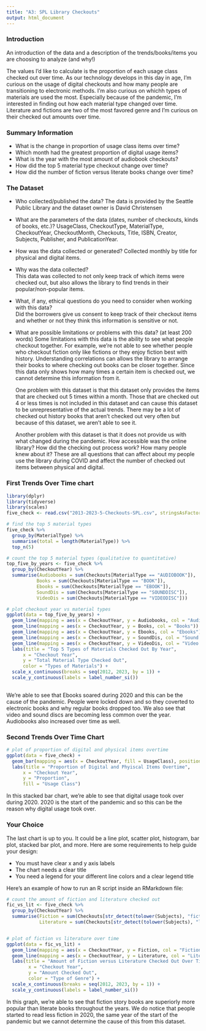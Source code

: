 ```yaml
---
title: "A3: SPL Library Checkouts"
output: html_document
---
```


### Introduction

An introduction of the data and a description of the trends/books/items you are choosing to analyze (and why!)

  The values I'd like to calculate is the proportion of each usage class checked out over time. As our 
technology develops in this day in age, I'm curious on the usage of digital checkouts and how many people are 
transitioning to electronic methods. I'm also curious on whichh types of materials are used the most. Especially 
because of the pandemic, I'm interested in finding out how each material type changed over time. Literature and
fictions are two of the most favored genre and I'm curious on their checked out amounts over time.


### Summary Information

- What is the change in proportion of usage class items over time?
- Which month had the greatest proportion of digital usage items?
- What is the year with the most amount of audiobook checkouts?
- How did the top 5 material type checkout change over time?
- How did the number of fiction versus literate books change over time?

### The Dataset

- Who collected/published the data?
    The data is provided by the Seattle Public Library and the dataset owner is David Christensen  

- What are the parameters of the data (dates, number of checkouts, kinds of books, etc.)?
    UsageClass, CheckoutType, MaterialType, CheckoutYear, CheckoutMonth, Checkouts, Title, ISBN, 
    Creator, Subjects, Publisher, and PublicationYear.

- How was the data collected or generated? 
    Collected monthly by title for physical and digital items.

- Why was the data collected?  
    This data was collected to not only keep track of which items were checked out, but also allows
    the library to find trends in their popular/non-popular items.

- What, if any, ethical questions do you need to consider when working with this data?  
    Did the borrowers give us consent to keep track of their checkout items and whether or not they 
    think this information is sensitive or not.

- What are possible limitations or problems with this data?   (at least 200 words)
    Some limitations with this data is the ability to see what people checkout together. For example,
    we're not able to see whether people who checkout fiction only like fictions or they enjoy fiction
    best with history. Understanding correlations can allows the library to arrange their books to where 
    checking out books can be closer together. Since this data only shows how many times a certain item is 
    checked out, we cannot determine this information from it.

    One problem with this dataset is that this dataset only provides the items that are checked out 5 times
    within a month. Those that are checked out 4 or less times is not included in this dataset and can cause 
    this dataset to be unrepresentative of the actual trends. There may be a lot of checked out history books 
    that aren't checked out very often but because of this dataset, we aren't able to see it.

    Another problem with this dataset is that it does not provide us with what changed during the pandemic.
    How accessible was the online library? How did the checking out process work? How many people knew 
    about it? These are all questions that can affect about my people use the library during COVID and affect
    the number of checked out items between physical and digital.

### First Trends Over Time chart

```r
library(dplyr)
library(tidyverse)
library(scales)
five_check <- read.csv("2013-2023-5-Checkouts-SPL.csv", stringsAsFactors = FALSE)

# find the top 5 material types
five_check %>% 
  group_by(MaterialType) %>% 
  summarise(total = length(MaterialType)) %>%
  top_n(5)

# count the top 5 material types (qualitative to quantitative)
top_five_by_years <- five_check %>% 
  group_by(CheckoutYear) %>% 
  summarise(Audiobooks = sum(Checkouts[MaterialType == "AUDIOBOOK"]),
           Books = sum(Checkouts[MaterialType == "BOOK"]),
           Ebooks = sum(Checkouts[MaterialType == "EBOOK"]),
           SoundDis = sum(Checkouts[MaterialType == "SOUNDDISC"]), 
           VideoDis = sum(Checkouts[MaterialType == "VIDEODISC"]))

# plot checkout year vs material types
ggplot(data = top_five_by_years) + 
  geom_line(mapping = aes(x = CheckoutYear, y = Audiobooks, col = "Audiobooks")) +
  geom_line(mapping = aes(x = CheckoutYear, y = Books, col = "Books")) +
  geom_line(mapping = aes(x = CheckoutYear, y = Ebooks, col = "Ebooks")) +
  geom_line(mapping = aes(x = CheckoutYear, y = SoundDis, col = "Sound Disks")) +
  geom_line(mapping = aes(x = CheckoutYear, y = VideoDis, col = "Video Disks")) +
  labs(title = "Top 5 Types of Materials Checked Out By Year", 
      x = "Checkout Year", 
      y = "Total Material Type Checked Out",
      color = "Types of Materials") + 
  scale_x_continuous(breaks = seq(2012, 2023, by = 1)) + 
  scale_y_continuous(labels = label_number_si())
  

```
We're able to see that Ebooks soared during 2020 and this can be the cause of the pandemic.
People were locked down and so they coverted to electronic books and why regular books
dropped too. We also see that video and sound discs are becoming less common over the year.
Audiobooks also increased over time as well.

### Second Trends Over Time Chart

```r

# plot of proportion of digital and physical items overtime
ggplot(data = five_check) + 
  geom_bar(mapping = aes(x = CheckoutYear, fill = UsageClass), position = "fill")+
  labs(title = "Proportion of Digital and Phyiscal Items Overtime",
      x = "Checkout Year",
      y = "Proportion",
      fill = "Usage Class")

```
In this stacked bar chart, we're able to see that digital usage took over during 2020. 2020 is 
the start of the pandemic and so this can be the reason why digital usage took over.

### Your Choice

The last chart is up to you. It could be a line plot, scatter plot, histogram, bar plot, stacked bar plot, and 
more. Here are some requirements to help guide your design:

- You must have clear x and y axis labels
- The chart needs a clear title 
- You need a legend for your different line colors and a clear legend title

Here's an example of how to run an R script inside an RMarkdown file:

```r

# count the amount of fiction and literature checked out
fic_vs_lit <- five_check %>% 
  group_by(CheckoutYear) %>%
  summarise(Fiction = sum(Checkouts[str_detect(tolower(Subjects), "fiction")]),
            Literature = sum(Checkouts[str_detect(tolower(Subjects), "literature")]))


# plot of fiction vs literature over time
ggplot(data = fic_vs_lit) + 
  geom_line(mapping = aes(x = CheckoutYear, y = Fiction, col = "Fiction")) +
  geom_line(mapping = aes(x = CheckoutYear, y = Literature, col = "Literature")) +
  labs(title = "Amount of Fiction versus Literature Checked Out Over Time",
        x = "Checkout Year",
        y = "Amount Checked Out",
        color = "Type of Genre") +
  scale_x_continuous(breaks = seq(2012, 2023, by = 1)) + 
  scale_y_continuous(labels = label_number_si())

```
In this graph, we're able to see that fiction story books are superiorly more popular
than literate books throughout the years. We do notice that people started to read 
less fiction in 2020, the same year of the start of the pandemic but we cannot determine
the cause of this from this dataset.



